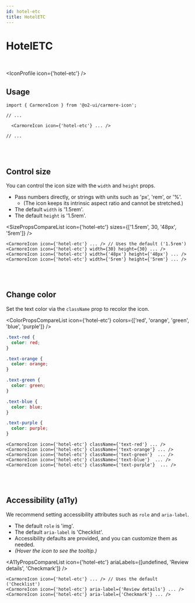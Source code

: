 ```yaml
---
id: hotel-etc
title: HotelETC
---
```




# HotelETC

<br />

<IconProfile icon={'hotel-etc'} />

## Usage

```tsx
import { CarmoreIcon } from '@o2-ui/carmore-icon';

// ...

  <CarmoreIcon icon={'hotel-etc'} ... />

// ...
```

<br />
<br />

## Control size

You can control the icon size with the `width` and `height` props.

- Pass numbers directly, or strings with units such as 'px', 'rem', or '%'.
  - (The icon keeps its intrinsic aspect ratio and cannot be stretched.)
- The default `width` is '1.5rem'.
- The default `height` is '1.5rem'.

<SizePropsCompareList icon={'hotel-etc'} sizes={['1.5rem', 30, '48px', '5rem']} />

```tsx
<CarmoreIcon icon={'hotel-etc'} ... /> // Uses the default ('1.5rem')
<CarmoreIcon icon={'hotel-etc'} width={30} height={30} ... />
<CarmoreIcon icon={'hotel-etc'} width={'48px'} height={'48px'} ... />
<CarmoreIcon icon={'hotel-etc'} width={'5rem'} height={'5rem'} ... />
```

<br />
<br />

## Change color

Set the text color via the `className` prop to recolor the icon.

<ColorPropsCompareList icon={'hotel-etc'} colors={['red', 'orange', 'green', 'blue', 'purple']} />

```css
.text-red {
  color: red;
}

.text-orange {
  color: orange;
}

.text-green {
  color: green;
}

.text-blue {
  color: blue;
}

.text-purple {
  color: purple;
}
```

```tsx
<CarmoreIcon icon={'hotel-etc'} className={'text-red'} ... />
<CarmoreIcon icon={'hotel-etc'} className={'text-orange'} ... />
<CarmoreIcon icon={'hotel-etc'} className={'text-green'}  ... />
<CarmoreIcon icon={'hotel-etc'} className={'text-blue'}  ... />
<CarmoreIcon icon={'hotel-etc'} className={'text-purple'}  ... />
```

<br />
<br />

## Accessibility (a11y)

We recommend setting accessibility attributes such as `role` and `aria-label`.

- The default `role` is 'img'.
- The default `aria-label` is 'Checklist'.
- Accessibility defaults are provided, and you can customize them as needed.
- _(Hover the icon to see the tooltip.)_

<A11yPropsCompareList icon={'hotel-etc'} ariaLabels={[undefined, 'Review details', 'Checkmark']} />

```tsx
<CarmoreIcon icon={'hotel-etc'} ... /> // Uses the default ('Checklist')
<CarmoreIcon icon={'hotel-etc'} aria-label={'Review details'} ... />
<CarmoreIcon icon={'hotel-etc'} aria-label={'Checkmark'} ... />
```
